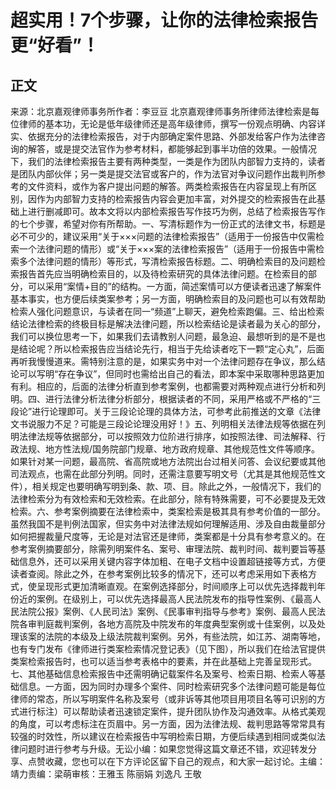 # 超实用！7个步骤，让你的法律检索报告更“好看”！
## 正文
来源：北京嘉观律师事务所作者：李豆豆 北京嘉观律师事务所律师法律检索是每位律师的基本功，无论是低年级律师还是高年级律师，撰写一份观点明确、内容详实、依据充分的法律检索报告，对于内部确定案件思路、外部发给客户作为法律咨询的解答，或是提交法官作为参考材料，都能够起到事半功倍的效果。一般情况下，我们的法律检索报告主要有两种类型，一类是作为团队内部智力支持的，读者是团队内部伙伴；另一类是提交法官或客户的，作为法官对争议问题作出裁判所参考的文件资料，或作为客户提出问题的解答。两类检索报告在内容呈现上有所区别，因作为内部智力支持的检索报告内容会更加丰富，对外提交的检索报告在此基础上进行删减即可。故本文将以内部检索报告写作技巧为例，总结了检索报告写作的七个步骤，希望对你有所帮助。一、写清标题作为一份正式的法律文书，标题是必不可少的，建议采用“关于×××问题的法律检索报告”（适用于一份报告中仅需检索一个法律问题的情形）或“关于×××案的法律检索报告”（适用于一份报告中需检索多个法律问题的情形）等形式，写清检索报告标题。二、明确检索目的及问题检索报告首先应当明确检索目的，以及待检索研究的具体法律问题。在检索目的部分，可以采用“案情+目的”的结构。一方面，简述案情可以方便读者迅速了解案件基本事实，也方便后续类案参考；另一方面，明确检索目的及问题也可以有效帮助检索人强化问题意识，与读者在同一“频道”上聊天，避免检索跑偏。三、给出检索结论法律检索的终极目标是解决法律问题，所以检索结论是读者最为关心的部分，我们可以换位思考一下，如果我们去请教别人问题，最急迫、最想听到的是不是也是结论呢？所以检索报告应当结论先行，相当于先给读者吃下一颗“定心丸”，后面再听我慢慢道来。需特别注意的是，如果实务中对一个法律问题存在争议，那么结论可以写明“存在争议”，但同时也需给出自己的看法，即本案中采取哪种思路更加有利。相应的，后面的法律分析直到参考案例，也都需要对两种观点进行分析和列明。四、进行法律分析法律分析部分，根据读者的不同，采用严格或不严格的“三段论”进行论理即可。关于三段论论理的具体方法，可参考此前推送的文章《法律文书说服力不足？可能是三段论论理没用好！》五、列明相关法律法规等依据在列明法律法规等依据部分，可以按照效力位阶进行排序，如按照法律、司法解释、行政法规、地方性法规/国务院部门规章、地方政府规章、其他规范性文件等顺序。如果针对某一问题，最高院、省高院或地方法院出台过相关问答、会议纪要或其他司法观点，也需在此部分列明。同时，还需注意要写明文号（尤其是其他规范性文件），相关规定也要明确写明到条、款、项、目。除此之外，一般情况下，我们的法律检索分为有效检索和无效检索。在此部分，除有特殊需要，可不必要提及无效检索。六、参考案例摘要在法律检索中，类案检索是极其具有参考价值的一部分。虽然我国不是判例法国家，但实务中对法律法规如何理解适用、涉及自由裁量部分如何把握裁量尺度等，无论是对法官还是律师，类案都是十分具有参考意义的。在参考案例摘要部分，除需列明案件名、案号、审理法院、裁判时间、裁判要旨等基础信息外，还可以采用关键内容字体加粗、在电子文档中设置超链接等方式，方便读者查阅。除此之外，在参考案例比较多的情况下，还可以考虑采用如下表格方式，使呈现形式更加清晰直观。在案例选择部分，时间顺序上可以优先选择裁判年份近的案例。在级别上，可以优先选择最高人民法院发布的指导性案例、《最高人民法院公报》案例、《人民司法》案例、《民事审判指导与参考》案例、最高人民法院各审判庭裁判案例，各地方高院及中院发布的年度典型案例或十佳案例，以及处理该案的法院的本级及上级法院裁判案例。另外，有些法院，如江苏、湖南等地，也有专门发布《律师进行类案检索情况登记表》（见下图），所以我们在给法官提供类案检索报告时，也可以适当参考表格中的要素，并在此基础上完善呈现形式。七、其他基础信息检索报告中还需明确记载案件名及案号、检索日期、检索人等基础信息。一方面，因为同时办理多个案件、同时检索研究多个法律问题可能是每位律师的常态，所以写明案件名称及案号（或非诉等其他项目用项目名等可识别的方式进行标注）可以帮助读者迅速锁定案件，提升团队协作及沟通效率。从格式美观的角度，可以考虑标注在页眉中。另一方面，因为法律法规、裁判思路等常常具有较强的时效性，所以建议在检索报告中写明检索日期，方便后续遇到相同或类似法律问题时进行参考与升级。无讼小编：如果您觉得这篇文章还不错，欢迎转发分享、点赞收藏，您也可以在下方评论区留下自己的观点，和大家一起讨论。主编：靖力责编：梁萌审核：王雅玉 陈丽娟 刘逸凡 王敬